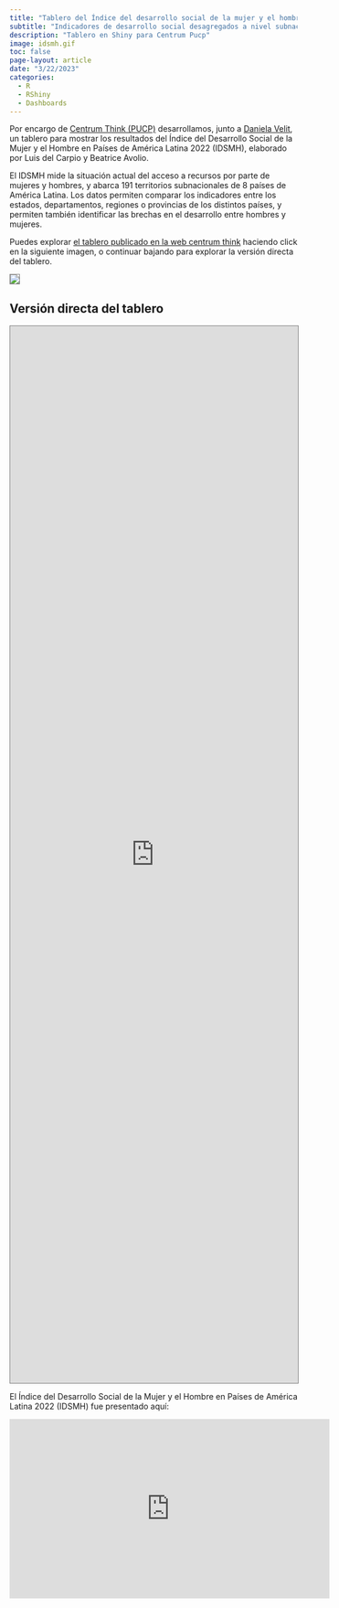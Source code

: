 ```yaml
---
title: "Tablero del Índice del desarrollo social de la mujer y el hombre"
subtitle: "Indicadores de desarrollo social desagregados a nivel subnacional para ocho países de América Latina"
description: "Tablero en Shiny para Centrum Pucp"
image: idsmh.gif
toc: false
page-layout: article
date: "3/22/2023"
categories:
  - R
  - RShiny
  - Dashboards
---
```


Por encargo de [Centrum Think (PUCP)](https://centrumthink.pucp.edu.pe/) desarrollamos, junto a [Daniela Velit](https://www.linkedin.com/in/daniela-velit-bassino/), un tablero para mostrar los resultados del Índice del Desarrollo Social de la Mujer y el Hombre en Países de América Latina 2022 (IDSMH), elaborado por Luis del Carpio y Beatrice Avolio.

El IDSMH mide la situación actual del acceso a recursos por parte de mujeres y hombres, y abarca 191 territorios subnacionales de 8 países de América Latina. Los datos permiten comparar los indicadores entre los estados, departamentos, regiones o provincias de los distintos países, y permiten también identificar las brechas en el desarrollo entre hombres y mujeres.

Puedes explorar [el tablero publicado en la web centrum think](https://centrumthink.pucp.edu.pe/estudio/indice-del-desarrollo-social-de-la-mujer-y-el-hombre-en-paises-de-america-latina-2023-idsmh/) haciendo click en la siguiente imagen, o continuar bajando para explorar la versión directa del tablero.

[![](images/centrum.png){style="border: 1px solid #808080;"}](https://centrumthink.pucp.edu.pe/estudio/indice-del-desarrollo-social-de-la-mujer-y-el-hombre-en-paises-de-america-latina-2023-idsmh/)

## Versión directa del tablero

<iframe src="https://desarroio.shinyapps.io/centrum-idsmh/" width="100%" height="1850" style="border: 1px solid #808080;">

</iframe>

El Índice del Desarrollo Social de la Mujer y el Hombre en Países de América Latina 2022 (IDSMH) fue presentado aquí:

```{=html}
<iframe src="https://www.facebook.com/plugins/video.php?height=314&href=https%3A%2F%2Fwww.facebook.com%2FCENTRUMPUCP%2Fvideos%2F251245697332653%2F&show_text=false&width=560&t=5689" width="560" height="314" style="border:none;overflow:hidden" scrolling="no" frameborder="0" allowfullscreen="true" allow="autoplay; clipboard-write; encrypted-media; picture-in-picture; web-share" allowFullScreen="true"></iframe>
```
